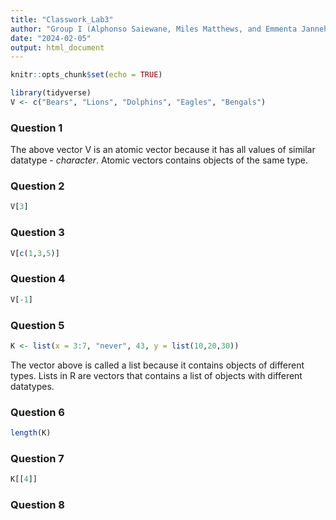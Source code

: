 ```yaml
---
title: "Classwork_Lab3"
author: "Group I (Alphonso Saiewane, Miles Matthews, and Emmenta Janneh)"
date: "2024-02-05"
output: html_document
---
```


```r
knitr::opts_chunk$set(echo = TRUE)
```

```r
library(tidyverse)
V <- c("Bears", "Lions", "Dolphins", "Eagles", "Bengals")
```

### Question 1
The above vector V is an atomic vector because it has all values of similar datatype - *character*. Atomic vectors contains objects of the same type.

### Question 2
```r
V[3]
```

### Question 3
```r
V[c(1,3,5)]
```

### Question 4
```r
V[-1]
```

### Question 5
```r
K <- list(x = 3:7, "never", 43, y = list(10,20,30))
```
The vector above is called a list because it contains objects of different types. Lists in R are vectors that contains a list of objects with different datatypes.

### Question 6
```r
length(K)
```

### Question 7
```r
K[[4]]
```

### Question 8
